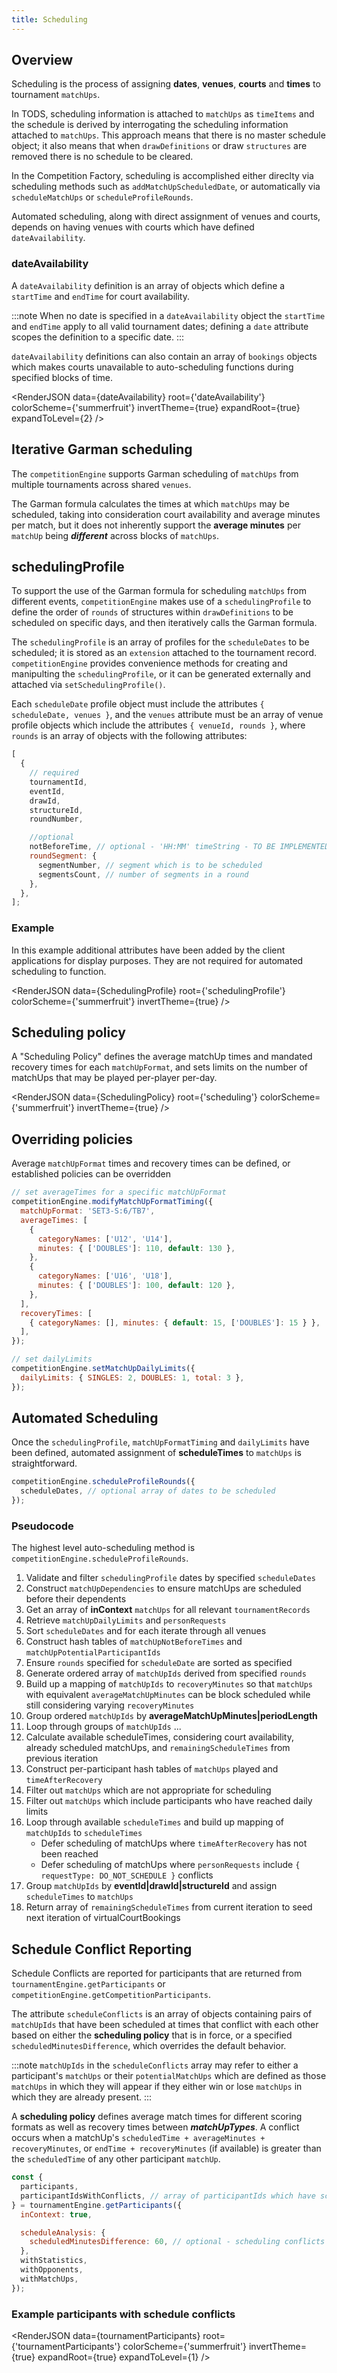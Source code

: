 ```yaml
---
title: Scheduling
---
```




## Overview

Scheduling is the process of assigning **dates**, **venues**, **courts** and **times** to tournament `matchUps`.

In TODS, scheduling information is attached to `matchUps` as `timeItems` and the schedule is derived by interrogating the scheduling information attached to `matchUps`.
This approach means that there is no master schedule object; it also means that when `drawDefinitions` or draw `structures` are removed there is no schedule to be cleared.

In the Competition Factory, scheduling is accomplished either direclty via scheduling methods such as `addMatchUpScheduledDate`, or automatically via `scheduleMatchUps` or `scheduleProfileRounds`.

Automated scheduling, along with direct assignment of venues and courts, depends on having venues with courts which have defined `dateAvailability`.

### dateAvailability

A `dateAvailability` definition is an array of objects which define a `startTime` and `endTime` for court availability.

:::note
When no date is specified in a `dateAvailability` object the `startTime` and `endTime` apply to all valid tournament dates; defining a `date` attribute scopes the
definition to a specific date.
:::

`dateAvailability` definitions can also contain an array of `bookings` objects which makes courts unavailable to auto-scheduling
functions during specified blocks of time.

<RenderJSON
  data={dateAvailability}
  root={'dateAvailability'}
  colorScheme={'summerfruit'}
  invertTheme={true}
  expandRoot={true}
  expandToLevel={2}
/>

## Iterative Garman scheduling

The `competitionEngine` supports Garman scheduling of `matchUps` from multiple tournaments across shared `venues`.

The Garman formula calculates the times at which `matchUps` may be scheduled, taking into consideration court availability
and average minutes per match, but it does not inherently support the **average minutes** per `matchUp` being **_different_**
across blocks of `matchUps`.

## schedulingProfile

To support the use of the Garman formula for scheduling `matchUps` from different events,
`competitionEngine` makes use of a `schedulingProfile` to define the order of `rounds` of structures within `drawDefinitions`
to be scheduled on specific days, and then iteratively calls the Garman formula.

The `schedulingProfile` is an array of profiles for the `scheduleDates` to be scheduled; it is stored as an `extension` attached to the tournament record.
`competitionEngine` provides convenience methods for creating and manipulting the `schedulingProfile`, or it can be generated externally and attached
via `setSchedulingProfile()`.

Each `scheduleDate` profile object must include the attributes `{ scheduleDate, venues }`, and the `venues` attribute must be an array of venue profile objects
which include the attributes `{ venueId, rounds }`, where `rounds` is an array of objects with the following attributes:

```js
[
  {
    // required
    tournamentId,
    eventId,
    drawId,
    structureId,
    roundNumber,

    //optional
    notBeforeTime, // optional - 'HH:MM' timeString - TO BE IMPLEMENTED
    roundSegment: {
      segmentNumber, // segment which is to be scheduled
      segmentsCount, // number of segments in a round
    },
  },
];
```

### Example

In this example additional attributes have been added by the client applications for display purposes.
They are not required for automated scheduling to function.

<RenderJSON
  data={SchedulingProfile}
  root={'schedulingProfile'}
  colorScheme={'summerfruit'}
  invertTheme={true}
/>

## Scheduling policy

A "Scheduling Policy" defines the average matchUp times and mandated recovery times for each `matchUpFormat`,
and sets limits on the number of matchUps that may be played per-player per-day.

<RenderJSON
  data={SchedulingPolicy}
  root={'scheduling'}
  colorScheme={'summerfruit'}
  invertTheme={true}
/>

## Overriding policies

Average `matchUpFormat` times and recovery times can be defined, or established policies can be overridden

```js
// set averageTimes for a specific matchUpFormat
competitionEngine.modifyMatchUpFormatTiming({
  matchUpFormat: 'SET3-S:6/TB7',
  averageTimes: [
    {
      categoryNames: ['U12', 'U14'],
      minutes: { ['DOUBLES']: 110, default: 130 },
    },
    {
      categoryNames: ['U16', 'U18'],
      minutes: { ['DOUBLES']: 100, default: 120 },
    },
  ],
  recoveryTimes: [
    { categoryNames: [], minutes: { default: 15, ['DOUBLES']: 15 } },
  ],
});

// set dailyLimits
competitionEngine.setMatchUpDailyLimits({
  dailyLimits: { SINGLES: 2, DOUBLES: 1, total: 3 },
});
```

## Automated Scheduling

Once the `schedulingProfile`, `matchUpFormatTiming` and `dailyLimits` have been defined, automated assignment of **scheduleTimes** to `matchUps` is straightforward.

```js
competitionEngine.scheduleProfileRounds({
  scheduleDates, // optional array of dates to be scheduled
});
```

### Pseudocode

The highest level auto-scheduling method is `competitionEngine.scheduleProfileRounds`.

1. Validate and filter `schedulingProfile` dates by specified `scheduleDates`
2. Construct `matchUpDependencies` to ensure matchUps are scheduled before their dependents
3. Get an array of **inContext** `matchUps` for all relevant `tournamentRecords`
4. Retrieve `matchUpDailyLimits` and `personRequests`
5. Sort `scheduleDates` and for each iterate through all venues
6. Construct hash tables of `matchUpNotBeforeTimes` and `matchUpPotentialParticipantIds`
7. Ensure `rounds` specified for `scheduleDate` are sorted as specified
8. Generate ordered array of `matchUpIds` derived from specified `rounds`
9. Build up a mapping of `matchUpIds` to `recoveryMinutes` so that `matchUps` with equivalent `averageMatchUpMinutes`
   can be block scheduled while still considering varying `recoveryMinutes`
10. Group ordered `matchUpIds` by **averageMatchUpMinutes|periodLength**
11. Loop through groups of `matchUpIds` ...
12. Calculate available scheduleTimes, considering court availability, already scheduled matchUps, and `remainingScheduleTimes` from previous iteration
13. Construct per-participant hash tables of `matchUps` played and `timeAfterRecovery`
14. Filter out `matchUps` which are not appropriate for scheduling
15. Filter out `matchUps` which include participants who have reached daily limits
16. Loop through available `scheduleTimes` and build up mapping of `matchUpIds` to `scheduleTimes`
    - Defer scheduling of matchUps where `timeAfterRecovery` has not been reached
    - Defer scheduling of matchUps where `personRequests` include `{ requestType: DO_NOT_SCHEDULE }` conflicts
17. Group `matchUpIds` by **eventId|drawId|structureId** and assign `scheduleTimes` to `matchUps`
18. Return array of `remainingScheduleTimes` from current iteration to seed next iteration of virtualCourtBookings

## Schedule Conflict Reporting

Schedule Conflicts are reported for participants that are returned from `tournamentEngine.getParticipants`
or `competitionEngine.getCompetitionParticipants`.

The attribute `scheduleConflicts` is an array of objects containing pairs of `matchUpIds`
that have been scheduled at times that conflict with each other based on either the **scheduling policy**
that is in force, or a specified `scheduledMinutesDifference`, which overrides the default behavior.

:::note
`matchUpIds` in the `scheduleConflicts` array may refer to either a participant's `matchUps` or their `potentialMatchUps` which are defined as those `matchUps`
in which they will appear if they either win or lose `matchUps` in which they are already present.
:::

A **scheduling policy** defines average match times for different scoring formats as well as recovery times between **_matchUpTypes_**.
A conflict occurs when a matchUp's `scheduledTime + averageMinutes + recoveryMinutes`, or `endTime + recoveryMinutes` (if available) is greater than the `scheduledTime` of any other participant `matchUp`.

```js
const {
  participants,
  participantIdsWithConflicts, // array of participantIds which have scheduling conflicts
} = tournamentEngine.getParticipants({
  inContext: true,

  scheduleAnalysis: {
    scheduledMinutesDifference: 60, // optional - scheduling conflicts determined by scheduledTime difference between matchUps
  },
  withStatistics,
  withOpponents,
  withMatchUps,
});
```

### Example participants with schedule conflicts

<RenderJSON
  data={tournamentParticipants}
  root={'tournamentParticipants'}
  colorScheme={'summerfruit'}
  invertTheme={true}
  expandRoot={true}
  expandToLevel={1}
/>
